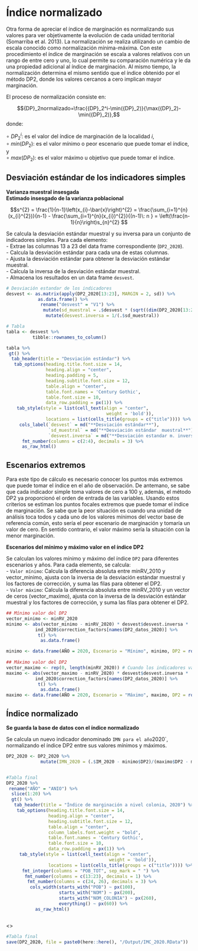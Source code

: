 # Índice normalizado  {.unlisted .unnumbered}

Otra forma de apreciar el índice de marginación es normalizando sus valores para ver objetivamente la evolución de cada unidad territorial (Somarriba et al. 2013). La normalización se realiza utilizando un cambio de escala conocido como normalización mínima-máxima. Con este procedimiento el índice de marginación se escala a valores relativos con un rango de entre cero y uno, lo cual permite su comparación numérica y le da una propiedad adicional al índice de marginación. Al mismo tiempo, la normalización determina el mismo sentido que el índice obtenido por el método DP2, donde los valores cercanos a cero implican mayor marginación.  

El proceso de normalización consiste en:

$${DP}_2normalizado=\frac{{DP}_2^i-\min({DP}_2)}{\max({DP}_2)-\min({DP}_2)},$$
donde:

$\circ \: {DP}_{2}^{i}$: es el valor del índice de marginación de la localidad $i$,   
$\circ \: min ({DP}_{2})$: es el valor mínimo o peor escenario que puede tomar el índice, y   
$\circ \: max ({DP}_{2})$: es el valor máximo u objetivo que puede tomar el índice.  


## Desviación estándar de los indicadores simples  {-}

**Varianza muestral insesgada**    
**Estimado insesgado de la varianza poblacional**      

$$s^{2} = \frac{1}{n-1}\left(x_{i}-\bar{x}\right)^{2} = \frac{\sum_{i=1}^{n}(x_{i}^{2})}{n-1} - \frac{\sum_{i=1}^{n}(x_{i})^{2}}{(n-1)\: n } = \left(\frac{n-1}{n}\right)s_{n}^{2} $$

Se calcula la desviación estándar muestral y su inversa para un conjunto de indicadores simples. Para cada elemento:   
- Extrae las columnas 13 a 23 del data frame correspondiente (`DP2_2020`).  
- Calcula la desviación estándar para cada una de estas columnas.  
- Ajusta la desviación estándar para obtener la desviación estándar muestral.  
- Calcula la inversa de la desviación estándar muestral.  
- Almacena los resultados en un data frame `desvest`. 

```r
# Desviación estandar de los indicadores
desvest <- as.matrix(apply(DP2_2020[13:23], MARGIN = 2, sd)) %>%
            as.data.frame() %>%
             rename("desvest" = "V1") %>%
              mutate(sd_muestral = .$desvest * (sqrt((dim(DP2_2020[13:23])[1] - 1)/dim(DP2_2020[13:23])[1]))) %>%
               mutate(desvest.inversa = 1/(.$sd_muestral))

```


```r
# Tabla
tabla <- desvest %>%
          tibble::rownames_to_column()

tabla %>%
 gt() %>%
  tab_header(title = "Desviación estándar") %>% 
   tab_options(heading.title.font.size = 14, 
               heading.align = "center",
               heading.padding = 5,
               heading.subtitle.font.size = 12,
               table.align = "center",
               table.font.names = 'Century Gothic',
               table.font.size = 10,
               data_row.padding = px(1)) %>%
    tab_style(style = list(cell_text(align = "center",
                                      weight = 'bold')),
               locations = list(cells_title(groups = c("title")))) %>%
     cols_label(`desvest` = md("**Desviación estándar**"), 
                `sd_muestral` = md("**Desviación estándar  muestral**"),
                `desvest.inversa` = md("**Desviación estandar m. inversa**")) %>%
      fmt_number(columns = c(2:4), decimals = 3) %>%
      as_raw_html()
```

## Escenarios extremos {-}

Para este tipo de cálculo es necesario conocer los puntos más extremos que puede tomar el índice en el año de observación. De antemano, se sabe que cada indicador simple toma valores de cero a 100 y, además, el método DP2 ya proporcionó el orden de entrada de las variables. Usando estos criterios se estiman los puntos focales extremos que puede tomar el índice de marginación. Se sabe que la peor situación es cuando una unidad de análisis toca todos y cada uno de los valores mínimos del vector base de referencia común, esto sería el peor escenario de marginación y tomaría un valor de cero. En sentido contrario, el valor máximo sería la situación con la menor marginación.   

**Escenarios del mínimo y máximo valor en el índice DP2**  

Se calculan los valores mínimo y máximo del índice `DP2` para diferentes escenarios y años. Para cada elemento, se calcula:   
- `Valor mínimo`: Calcula la diferencia absoluta entre minRV_2010 y vector_minimo, ajusta con la inversa de la desviación estándar muestral y los factores de corrección, y suma las filas para obtener el DP2.   
- `Valor máximo`: Calcula la diferencia absoluta entre minRV_2010 y un vector de ceros (vector_maximo), ajusta con la inversa de la desviación estándar muestral y los factores de corrección, y suma las filas para obtener el DP2.    


```r
## Mínimo valor del DP2
vector_minimo <- minRV_2020
minimo <- abs(vector_minimo - minRV_2020) * desvest$desvest.inversa *
           ind_2020$correction_factors[names(DP2_datos_2020)] %>%
            t() %>%
             as.data.frame() 

minimo <- data.frame(AÑO = 2020, Escenario = "Mínimo", minimo, DP2 = rowSums(minimo))
  
## Máximo valor del DP2   
vector_maximo <- rep(0, length(minRV_2020)) # Cuando los indicadores valen cero 
maximo <- abs(vector_maximo - minRV_2020) * desvest$desvest.inversa *
           ind_2020$correction_factors[names(DP2_datos_2020)] %>%
            t() %>%
             as.data.frame() 
maximo <- data.frame(AÑO = 2020, Escenario = "Máximo", maximo, DP2 = rowSums(maximo))
```


## Índice normalizado {-}

**Se guarda la base de datos con el índice normalizado**   

Se calcula un nuevo indicador denominado `IMN para el año `2020`, normalizando el índice DP2 entre sus valores mínimos y máximos.    

```r
DP2_2020 <- DP2_2020 %>%  
             mutate(IMN_2020 = (.$IM_2020 - minimo$DP2)/(maximo$DP2 - minimo$DP2))
```


::: {style="height:400px;overflow:auto;"}
```r
#Tabla final
DP2_2020 %>% 
 rename("AÑO" = "ANIO") %>%
  slice(1:20) %>%
  gt() %>%
   tab_header(title = "Índice de marginación a nivel colonia, 2020") %>%
    tab_options(heading.title.font.size = 14, 
                heading.align = "center",
                heading.subtitle.font.size = 12,
                table.align = "center",
                column_labels.font.weight = "bold",
                table.font.names = 'Century Gothic',
                table.font.size = 10,
                data_row.padding = px(1)) %>%
     tab_style(style = list(cell_text(align = "center",
                                       weight = 'bold')),
                locations = list(cells_title(groups = c("title")))) %>%
      fmt_integer(columns = "POB_TOT", sep_mark = " ") %>%
       fmt_number(columns = c(13:23), decimals = 1) %>%
        fmt_number(columns = c(24, 26), decimals = 3) %>%
         cols_width(starts_with("POB") ~ px(100), 
                    starts_with("NOM") ~ px(200), 
                    starts_with("NOM_COLONIA") ~ px(260), 
                    everything() ~ px(60)) %>%
           as_raw_html()
```
:::



 
 <\br>
```r
#Tabla final
save(DP2_2020, file = paste0(here::here(), "/Output/IMC_2020.RData"))
```

